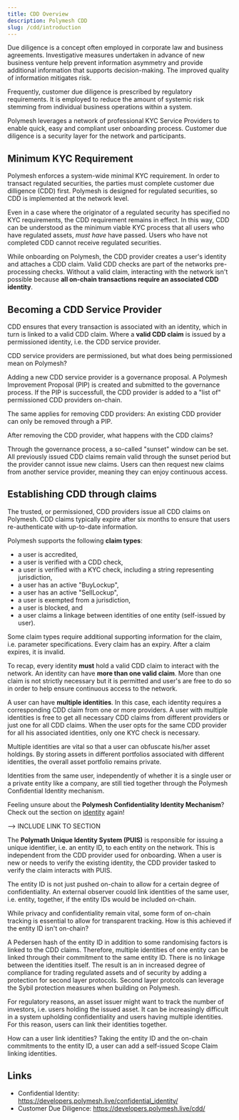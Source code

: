 ```yaml
---
title: CDD Overview
description: Polymesh CDD
slug: /cdd/introduction
---
```


Due diligence is a concept often employed in corporate law and business agreements. Investigative measures undertaken in advance of new business venture help prevent information asymmetry and provide additional information that supports decision-making. The improved quality of information mitigates risk.

Frequently, customer due diligence is prescribed by regulatory requirements. It is employed to reduce the amount of systemic risk stemming from individual business operations within a system.

Polymesh leverages a network of professional KYC Service Providers to enable quick, easy and compliant user onboarding process. Customer due diligence is a security layer for the network and participants.

## Minimum KYC Requirement

Polymesh enforces a system-wide minimal KYC requirement. In order to transact regulated securities, the parties must complete customer due dilligence (CDD) first. Polymesh is designed for regulated securities, so CDD is implemented at the network level.

Even in a case where the originator of a regulated security has specified no KYC requirements, the CDD requirement remains in effect. In this way, CDD can be understood as the minimum viable KYC process that all users who have regulated assets, _must have_ have passed. Users who have not completed CDD cannot receive regulated securities.

While onboarding on Polymesh, the CDD provider creates a user's identity and attaches a CDD claim. Valid CDD checks are part of the networks pre-processing checks. Without a valid claim, interacting with the network isn't possible because **all on-chain transactions require an associated CDD identity**.

## Becoming a CDD Service Provider

CDD ensures that every transaction is associated with an identity, which in turn is linked to a valid CDD claim. Where a **valid CDD claim** is issued by a permissioned identity, i.e. the CDD service provider.

CDD service providers are permissioned, but what does being permissioned mean on Polymesh?

Adding a new CDD service provider is a governance proposal. A Polymesh Improvement Proposal (PIP) is created and submitted to the governance process. If the PIP is successfull, the CDD provider is added to a "list of" permissioned CDD providers on-chain.

The same applies for removing CDD providers: An existing CDD provider can only be removed through a PIP.

After removing the CDD provider, what happens with the CDD claims?

Through the governance process, a so-called "sunset" window can be set. All previously issued CDD claims remain valid through the sunset period but the provider cannot issue new claims. Users can then request new claims from another service provider, meaning they can enjoy continuous access.

## Establishing CDD through claims

The trusted, or permissioned, CDD providers issue all CDD claims on Polymesh. CDD claims typically expire after six months to ensure that users re-authenticate with up-to-date information.

Polymesh supports the following **claim types**:

* a user is accredited,
* a user is verified with a CDD check,
* a user is verified with a KYC check, including a string representing jurisdiction,
* a user has an active "BuyLockup",
* a user has an active "SellLockup",
* a user is exempted from a jurisdiction,
* a user is blocked, and
* a user claims a linkage between identities of one entity (self-issued by user).

Some claim types require additional supporting information for the claim, i.e. parameter specifications. Every claim has an expiry. After a claim expires, it is invalid.

To recap, every identity **must** hold a valid CDD claim to interact with the network. An identity can have **more than one valid claim**. More than one claim is not strictly necessary but it is permitted and user's are free to do so in order to help ensure continuous access to the network.

A user can have **multiple identities**. In this case, each identity requires a corresponding CDD claim from one or more providers. A user with multiple identities is free to get all necessary CDD claims from different providers or just one for all CDD claims. When the user opts for the same CDD provider for all his associated identities, only one KYC check is necessary.

Multiple identities are vital so that a user can obfuscate his/her asset holdings. By storing assets in different portfolios associated with different identities, the overall asset portfolio remains private.

Identities from the same user, independently of whether it is a single user or a private entity like a company, are still tied together through the Polymesh Confidential Identity mechanism.

<HighlightBox type="tip">

Feeling unsure about the **Polymesh Confidentiality Identity Mechanism**? Check out the section on [identity](/introduction/identity) again!

--> INCLUDE LINK TO SECTION

</HighlightBox>

The **Polymath Unique Identity System (PUIS)** is responsible for issuing a unique identifier, i.e. an entity ID, to each entity on the network. This is independent from the CDD provider used for onboarding. When a user is new or needs to verify the existing identity, the CDD provider tasked to verify the claim interacts with PUIS.

The entity ID is not just pushed on-chain to allow for a certain degree of confidentiality. An external observer couold link identities of the same user, i.e. entity, together, if the entity IDs would be included on-chain.

While privacy and confidentiality remain vital, some form of on-chain tracking is essential to allow for transparent tracking. How is this achieved if the entity ID isn't on-chain?

A Pedersen hash of the entity ID in addition to some randomising factors is linked to the CDD claims. Therefore, multiple identities of one entity can be linked through their commitment to the same entity ID. There is no linkage between the identities itself. The result is an in increased degree of compliance for trading regulated assets and of security by adding a protection for second layer protocols. Second layer protcols can leverage the Sybil protection measures when building on Polymesh.

For regulatory reasons, an asset issuer might want to track the number of investors, i.e. users holding the issued asset. It can be increasingly difficult in a system upholding confidentiality and users having multiple identities. For this reason, users can link their identities together.

How can a user link identities? Taking the entity ID and the on-chain commitments to the entity ID, a user can add a self-issued Scope Claim linking identities.

## Links

* Confidential Identity: https://developers.polymesh.live/confidential_identity/
* Customer Due Diligence: https://developers.polymesh.live/cdd/
